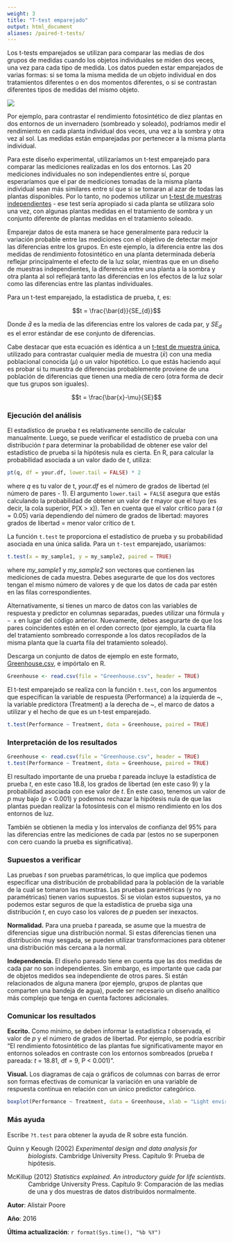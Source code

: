 ```yaml
---
weight: 3
title: "T-test emparejado"
output: html_document
aliases: /paired-t-tests/
---
```




Los t-tests emparejados se utilizan para comparar las medias de dos grupos de medidas cuando los objetos individuales se miden dos veces, una vez para cada tipo de medida. Los datos pueden estar emparejados de varias formas: si se toma la misma medida de un objeto individual en dos tratamientos diferentes o en dos momentos diferentes, o si se contrastan diferentes tipos de medidas del mismo objeto.


![](Paired_t_test_image.jpg)


Por ejemplo, para contrastar el rendimiento fotosintético de diez plantas en dos entornos de un invernadero (sombreado y soleado), podríamos medir el rendimiento en cada planta individual dos veces, una vez a la sombra y otra vez al sol. Las medidas están emparejadas por pertenecer a la misma planta individual.

Para este diseño experimental, utilizaríamos un t-test emparejado para comparar las mediciones realizadas en los dos entornos. Las 20 mediciones individuales no son independientes entre sí, porque esperaríamos que el par de mediciones tomadas de la misma planta individual sean más similares entre sí que si se tomaran al azar de todas las plantas disponibles. Por lo tanto, no podemos utilizar un [t-test de muestras independientes](/statistics/t-tests/two-sample-t-test/) - ese test sería apropiado si cada planta se utilizara solo una vez, con algunas plantas medidas en el tratamiento de sombra y un conjunto diferente de plantas medidas en el tratamiento soleado.

Emparejar datos de esta manera se hace generalmente para reducir la variación probable entre las mediciones con el objetivo de detectar mejor las diferencias entre los grupos. En este ejemplo, la diferencia entre las dos medidas de rendimiento fotosintético en una planta determinada debería reflejar principalmente el efecto de la luz solar, mientras que en un diseño de muestras independientes, la diferencia entre una planta a la sombra y otra planta al sol reflejará tanto las diferencias en los efectos de la luz solar como las diferencias entre las plantas individuales.

Para un t-test emparejado, la estadística de prueba, *t*, es:



$$t = \frac{\bar{d}}{SE_{d}}$$

Donde $\bar{d}$ es la media de las diferencias entre los valores de cada par, y *SE<sub>d</sub>* es el error estándar de ese conjunto de diferencias.

Cabe destacar que esta ecuación es idéntica a un [t-test de muestra única](/statistics/t-tests/one-sample-t-test/), utilizado para contrastar cualquier media de muestra ($\bar{x}$) con una media poblacional conocida ($\mu$) o un valor hipotético. Lo que estás haciendo aquí es probar si tu muestra de diferencias probablemente proviene de una población de diferencias que tienen una media de cero (otra forma de decir que tus grupos son iguales).


$$t = \frac{\bar{x}-\mu}{SE}$$
  

### Ejecución del análisis

El estadístico de prueba *t* es relativamente sencillo de calcular manualmente. Luego, se puede verificar el estadístico de prueba con una distribución *t* para determinar la probabilidad de obtener ese valor del estadístico de prueba si la hipótesis nula es cierta. En R, para calcular la probabilidad asociada a un valor dado de *t*, utiliza:


```r
pt(q, df = your.df, lower.tail = FALSE) * 2
```


where *q* es tu valor de t, *your.df* es el número de grados de libertad (el número de pares - 1). El argumento `lower.tail = FALSE` asegura que estás calculando la probabilidad de obtener un valor de *t* mayor que el tuyo (es decir, la cola superior, P[X > x]). Ten en cuenta que el valor crítico para *t* ($\alpha = 0.05$) varía dependiendo del número de grados de libertad: mayores grados de libertad = menor valor crítico de t.

La función `t.test` te proporciona el estadístico de prueba y su probabilidad asociada en una única salida. Para un `t-test` emparejado, usaríamos:


```r
t.test(x = my_sample1, y = my_sample2, paired = TRUE)
```


where *my_sample1* y *my_sample2* son vectores que contienen las mediciones de cada muestra. Debes asegurarte de que los dos vectores tengan el mismo número de valores y de que los datos de cada par estén en las filas correspondientes.

Alternativamente, si tienes un marco de datos con las variables de respuesta y predictor en columnas separadas, puedes utilizar una fórmula `y ~ x` en lugar del código anterior. Nuevamente, debes asegurarte de que los pares coincidentes estén en el orden correcto (por ejemplo, la cuarta fila del tratamiento sombreado corresponde a los datos recopilados de la misma planta que la cuarta fila del tratamiento soleado).

Descarga un conjunto de datos de ejemplo en este formato, [Greenhouse.csv](/datasets/Greenhouse.csv/), e impórtalo en R.



```r
Greenhouse <- read.csv(file = "Greenhouse.csv", header = TRUE)
```


El t-test emparejado se realiza con la función `t.test`, con los argumentos que especifican la variable de respuesta (Performance) a la izquierda de ~, la variable predictora (Treatment) a la derecha de ~, el marco de datos a utilizar y el hecho de que es un t-test emparejado.

```r
t.test(Performance ~ Treatment, data = Greenhouse, paired = TRUE)
```
  

### Interpretación de los resultados
 

```r
Greenhouse <- read.csv(file = "Greenhouse.csv", header = TRUE)
t.test(Performance ~ Treatment, data = Greenhouse, paired = TRUE)
```

El resultado importante de una prueba *t* pareada incluye la estadística de prueba *t*, en este caso 18.8, los grados de libertad (en este caso 9) y la probabilidad asociada con ese valor de *t*. En este caso, tenemos un valor de *p* muy bajo (*p* < 0.001) y podemos rechazar la hipótesis nula de que las plantas puedan realizar la fotosíntesis con el mismo rendimiento en los dos entornos de luz.

También se obtienen la media y los intervalos de confianza del 95% para las diferencias entre las mediciones de cada par (estos no se superponen con cero cuando la prueba es significativa).

### Supuestos a verificar

Las pruebas *t* son pruebas paramétricas, lo que implica que podemos especificar una distribución de probabilidad para la población de la variable de la cual se tomaron las muestras. Las pruebas paramétricas (y no paramétricas) tienen varios supuestos. Si se violan estos supuestos, ya no podemos estar seguros de que la estadística de prueba siga una distribución *t*, en cuyo caso los valores de *p* pueden ser inexactos.

**Normalidad.** Para una prueba *t* pareada, se asume que la muestra de diferencias sigue una distribución normal. Si estas diferencias tienen una distribución muy sesgada, se pueden utilizar transformaciones para obtener una distribución más cercana a la normal.

**Independencia.** El diseño pareado tiene en cuenta que las dos medidas de cada par no son independientes. Sin embargo, es importante que cada par de objetos medidos sea independiente de otros pares. Si están relacionados de alguna manera (por ejemplo, grupos de plantas que comparten una bandeja de agua), puede ser necesario un diseño analítico más complejo que tenga en cuenta factores adicionales.

### Comunicar los resultados

**Escrito.** Como mínimo, se deben informar la estadística *t* observada, el valor de *p* y el número de grados de libertad. Por ejemplo, se podría escribir "El rendimiento fotosintético de las plantas fue significativamente mayor en entornos soleados en contraste con los entornos sombreados (prueba *t* pareada: *t* = 18.81, df = 9, P < 0.001)".

**Visual.** Los diagramas de caja o gráficos de columnas con barras de error son formas efectivas de comunicar la variación en una variable de respuesta continua en relación con un único predictor categórico.

```r
boxplot(Performance ~ Treatment, data = Greenhouse, xlab = "Light environment", ylab = "Photosynthetic performance (FvFm)")
```
  

### Más ayuda

Escribe `?t.test` para obtener la ayuda de R sobre esta función.

<p style="margin-left:.5in;text-indent:-.5in">Quinn y Keough (2002) *Experimental design and data analysis for biologists*. Cambridge University Press. Capítulo 9: Prueba de hipótesis.</p>

<p style="margin-left:.5in;text-indent:-.5in">McKillup (2012) *Statistics explained. An introductory guide for life scientists.* Cambridge University Press. Capítulo 9: Comparación de las medias de una y dos muestras de datos distribuidos normalmente.</p>

**Autor**: Alistair Poore

**Año**: 2016

**Última actualización**: `r format(Sys.time(), "%b %Y")`


